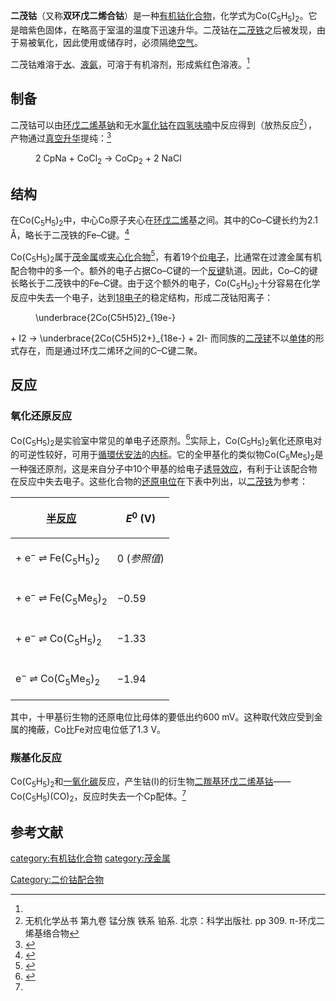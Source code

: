 {{TA|G1=化學}}
{{chembox
| Verifiedfields = changed
| Watchedfields = changed
| verifiedrevid = 456661727
| ImageFileL1 = Cobaltocene.svg
| ImageSizeL1 = 100px
| ImageNameL1 = Skeletal formula of cobaltocene
| ImageFileR1 = Cobaltocene-3D-balls.png
| ImageSizeR1 = 150px
| ImageNameR1 = Ball-and-stick model of cobaltocene
| IUPACName = Cobaltocene<br/>Bis(''η''<sup>5</sup>-cyclopentadienyl)cobalt
| OtherNames = Cp<sub>2</sub>Co
|Section1={{Chembox Identifiers
| ChemSpiderID_Ref = {{chemspidercite|correct|chemspider}}
| ChemSpiderID = 83848
| InChI = 1/2C5H5.Co/c2*1-2-4-5-3-1;/h2*1-5H;/q2*-1;+2
| SMILES = [cH-]1cccc1.[cH-]1cccc1.[Co+2]
| InChIKey = ILZSSCVGGYJLOG-UHFFFAOYAM
| StdInChI_Ref = {{stdinchicite|correct|chemspider}}
| StdInChI = 1S/2C5H5.Co/c2*1-2-4-5-3-1;/h2*1-5H;/q2*-1;+2
| StdInChIKey_Ref = {{stdinchicite|correct|chemspider}}
| StdInChIKey = ILZSSCVGGYJLOG-UHFFFAOYSA-N
| CASNo_Ref = {{cascite|correct|CAS}}
| CASNo = 1277-43-6
| ChEBI_Ref = {{ebicite|changed|EBI}}
| ChEBI = 30678
| EINECS = 
| RTECS = GG0350000
| PubChem = 22045960
  }}
|Section2={{Chembox Properties
| Formula = [Co(''η''<sup>5</sup>-C<sub>5</sub>H<sub>5</sub>)<sub>2</sub>]
| MolarMass = 189.12
| Appearance = 暗紫色固体
| Density = 
| Solubility = 难溶
| MeltingPt = 171～173℃
| BoilingPt = 
  }}
|Section3={{Chembox Structure
| Coordination = 夹心
| Dipole = 零
  }}
|Section4={{Chembox Thermochemistry
| DeltaHf = +237 kJ/mol (''推算'')
| DeltaHc = −5839 kJ/mol
| Entropy = 236 J K<sup>−1</sup> mol<sup>−1</sup>
  }}
|Section7={{Chembox Hazards
| EUClass = {{Hazchem Xi}}
| RPhrases = {{R10}}, {{R36/37/38}}
| SPhrases = {{S9}}, {{S16}}, {{S26}}, {{S33}}, {{S37/39}}
| NFPA-H = 1
| NFPA-F = 2
| NFPA-R = 0
  }}
|Section8={{Chembox Related
| OtherFunction_label = [[metallocene|metallocene]]s
| OtherFunction = [[Ferrocene|Ferrocene]]<br />[[Nickelocene|Nickelocene]]<br />[[Rhodocene|Rhodocene]]}}
}}

'''二茂钴'''（又称'''双环戊二烯合钴'''）是一种[[有机钴化合物|有机钴化合物]]，化学式为Co(C<sub>5</sub>H<sub>5</sub>)<sub>2</sub>。它是暗紫色固体，在略高于室温的温度下迅速升华。二茂钴在[[二茂铁|二茂铁]]之后被发现，由于易被氧化，因此使用或储存时，必须隔绝[[空气|空气]]。

二茂钴难溶于[[水|水]]、[[液氨|液氨]]，可溶于有机溶剂，形成紫红色溶液。<ref name=wuji />

==制备==
二茂钴可以由[[环戊二烯基钠|环戊二烯基钠]]和无水[[氯化钴|氯化钴]]在[[四氢呋喃|四氢呋喃]]中反应得到（放热反应<ref name=wuji>无机化学丛书 第九卷 锰分族 铁系 铂系. 北京：科学出版社. pp 309. π-环戊二烯基络合物</ref>），产物通过[[真空|真空]][[升华|升华]]提纯：<ref name=King>{{cite book|last=King|first= R. B. |title=Organometallic Syntheses|volume=1|publisher= Academic Press|location=New York, NY|date=1965}}</ref>
: 2 CpNa + CoCl<sub>2</sub> → CoCp<sub>2</sub> + 2 NaCl

==结构==
在Co(C<sub>5</sub>H<sub>5</sub>)<sub>2</sub>中，中心Co原子夹心在[[环戊二烯|环戊二烯]]基之间。其中的Co–C键长约为2.1 Å，略长于二茂铁的Fe–C键。<ref>{{cite journal|first1=M. Yu. |last1=Antipin|first2= R. |last2=Boese|first3= N. |last3=Augart|first4= G.|last4= Schmid |title=Redetermination of the cobaltocene crystal structure at 100 K and 297 K: Comparison with ferrocene and nickelocene |journal=[[Structural_Chemistry_(journal)|Struct. Chem.]]|date= 1993 |volume=4 |issue=2 |page=91–101|DOI=10.1007/BF00677370}}</ref>

Co(C<sub>5</sub>H<sub>5</sub>)<sub>2</sub>属于[[茂金属|茂金属]]或[[夹心化合物|夹心化合物]]<ref>{{cite book|first1=C. |last1=Elschenbroich |first2=A. |last2=Salzer |title=Organometallics: A Concise Introduction|url=https://archive.org/details/organometallicsc0000elsc_g6f8 |edition=2nd |date=1992 |publisher=Wiley-VCH |location=Weinheim |ISBN= 3-527-28165-7}}</ref>，有着19个[[价电子|价电子]]，比通常在过渡金属有机配合物中的多一个。额外的电子占据Co–C键的一个[[反键|反键]]轨道。因此，Co–C的键长略长于二茂铁中的Fe–C键。由于这个额外的电子，Co(C<sub>5</sub>H<sub>5</sub>)<sub>2</sub>十分容易在化学反应中失去一个电子，达到[[18电子规则|18电子]]的稳定结构，形成二茂钴阳离子：

:<chem>\underbrace{2Co(C5H5)2}_{19e-}
+ I2
->
\underbrace{2Co(C5H5)2+}_{18e-}
+ 2I-
</chem>
而同族的[[二茂铑|二茂铑]]不以[[单体|单体]]的形式存在，而是通过环戊二烯环之间的C–C键二聚。
==反应==
===氧化还原反应===
Co(C<sub>5</sub>H<sub>5</sub>)<sub>2</sub>是实验室中常见的单电子还原剂。<ref>{{cite journal | first1= N. G.|last1= Connelly|first2= W. E.|last2= Geiger | title = Chemical Redox Agents for Organometallic Chemistry | journal = [[Chem._Rev.|Chem. Rev.]] | year = 1996 | volume = 96 | pages = 877–910 | doi = 10.1021/cr940053x | pmid=11848774 | issue = 2}}</ref>实际上，Co(C<sub>5</sub>H<sub>5</sub>)<sub>2</sub>氧化还原电对的可逆性较好，可用于[[循環伏安法|循環伏安法]]的[[内标|内标]]。它的全甲基化的类似物Co(C<sub>5</sub>Me<sub>5</sub>)<sub>2</sub>是一种强还原剂，这是来自分子中10个甲基的给电子[[诱导效应|诱导效应]]，有利于让该配合物在反应中失去电子。这些化合物的[[还原电位|还原电位]]在下表中列出，以[[二茂铁|二茂铁]]为参考：

{| class="wikitable"
! [[半反应|半反应]] !! ''E''<sup>0</sup> (V)
|-
| {{chem|Fe(C|5|H|5|)|2|+}} + e<sup>−</sup> ⇌ Fe(C<sub>5</sub>H<sub>5</sub>)<sub>2</sub> || 0 (''参照值'')
|-
| {{chem|Fe(C|5|Me|5|)|2|+}} + e<sup>−</sup> ⇌ Fe(C<sub>5</sub>Me<sub>5</sub>)<sub>2</sub> || −0.59
|-
| {{chem|Co(C|5|H|5|)|2|+}} + e<sup>−</sup> ⇌ Co(C<sub>5</sub>H<sub>5</sub>)<sub>2</sub> || −1.33
|-
| {{chem|Co(C|5|Me|5|)|2|+}} e<sup>−</sup> ⇌ Co(C<sub>5</sub>Me<sub>5</sub>)<sub>2</sub> || −1.94
|}

其中，十甲基衍生物的还原电位比母体的要低出约600 mV。这种取代效应受到金属的掩蔽，Co比Fe对应电位低了1.3 V。

===羰基化反应===
Co(C<sub>5</sub>H<sub>5</sub>)<sub>2</sub>和[[一氧化碳|一氧化碳]]反应，产生钴(I)的衍生物[[二羰基环戊二烯基钴|二羰基环戊二烯基钴]]——Co(C<sub>5</sub>H<sub>5</sub>)(CO)<sub>2</sub>，反应时失去一个Cp配体。<ref name=King/>

==参考文献==
{{reflist}}

{{钴化合物}}
{{茂金属}}

[[category:有机钴化合物|category:有机钴化合物]]
[[category:茂金属|category:茂金属]]
[[Category:二价钴配合物|Category:二价钴配合物]]